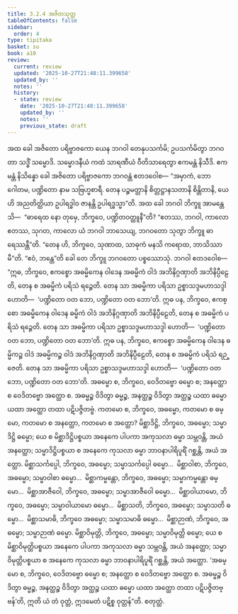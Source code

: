 ```yaml
---
title: 3.2.4 အဇိတသုတ္တ
tableOfContents: false
sidebar:
  order: 4
type: tipitaka
basket: su
book: a10
review:
  current: review
  updated: '2025-10-27T21:48:11.399658'
  updated_by: ''
  notes: ''
  history:
  - state: review
    date: '2025-10-27T21:48:11.399658'
    updated_by: ''
    notes: ''
    previous_state: draft
---
```



<ReviewStatus review={frontmatter.review} showDetails={true} />

<HypothesisAnnotation frontmatter={frontmatter} />

<DynamicBreadcrumb />

<Division number="116" book="a10" e="ch" v="17" p="443">

<Paragraph number="1028" book="a10">
အထ ခေါ အဇိတော ပရိဗ္ဗာဇကော ယေန ဘဂဝါ တေနုပသင်္ကမိ; ဥပသင်္ကမိတွာ ဘဂဝတာ သဒ္ဓိံ သမ္မောဒိ. သမ္မောဒနီယံ ကထံ သာရဏီယံ ဝီတိသာရေတွာ ဧကမန္တံ နိသီဒိ. ဧကမန္တံ နိသိန္နော ခေါ အဇိတော ပရိဗ္ဗာဇကော ဘဂဝန္တံ ဧတဒဝေါစ—
</Paragraph>

<Paragraph number="1029" book="a10">
“အမှာကံ, ဘော ဂေါတမ, ပဏ္ဍိတော နာမ သဗြဟ္မစာရီ. တေန ပဉ္စမတ္တာနိ စိတ္တဋ္ဌာနသတာနိ စိန္တိတာနိ, ယေဟိ အညတိတ္ထိယာ ဥပါရဒ္ဓါဝ ဇာနန္တိ ဥပါရဒ္ဓသ္မာ”တိ.
</Paragraph>

<Paragraph number="1030" book="a10">
အထ ခေါ ဘဂဝါ ဘိက္ခူ အာမန္တေသိ—  “ဓာရေထ နော တုမှေ, ဘိက္ခဝေ, ပဏ္ဍိတဝတ္ထူနီ”တိ? “ဧတဿ, ဘဂဝါ, ကာလော ဧတဿ, သုဂတ, ကာလော ယံ ဘဂဝါ ဘာသေယျ, ဘဂဝတော သုတွာ ဘိက္ခူ ဓာရေဿန္တီ”တိ.
</Paragraph>

<Paragraph number="1031" book="a10">
“တေန ဟိ, ဘိက္ခဝေ, သုဏာထ, သာဓုကံ မနသိ ကရောထ, ဘာသိဿာမီ”တိ. “ဧဝံ, ဘန္တေ”တိ ခေါ တေ ဘိက္ခူ ဘဂဝတော ပစ္စဿောသုံ. ဘဂဝါ ဧတဒဝေါစ—
</Paragraph>

<Paragraph number="1032" book="a10">
“ဣဓ, ဘိက္ခဝေ, ဧကစ္စော အဓမ္မိကေန ဝါဒေန အဓမ္မိကံ ဝါဒံ အဘိနိဂ္ဂဏှာတိ အဘိနိပ္ပီဠေတိ, တေန စ အဓမ္မိကံ ပရိသံ ရဉ္ဇေတိ. တေန သာ အဓမ္မိကာ ပရိသာ ဥစ္စာသဒ္ဒမဟာသဒ္ဒါ ဟောတိ—  ‘ပဏ္ဍိတော ဝတ ဘော, ပဏ္ဍိတော ဝတ ဘော’တိ.
</Paragraph>

<Paragraph number="1033" book="a10">
ဣဓ ပန, ဘိက္ခဝေ, ဧကစ္စော အဓမ္မိကေန ဝါဒေန ဓမ္မိကံ ဝါဒံ အဘိနိဂ္ဂဏှာတိ အဘိနိပ္ပီဠေတိ, တေန စ အဓမ္မိကံ ပရိသံ ရဉ္ဇေတိ. တေန သာ အဓမ္မိကာ ပရိသာ ဥစ္စာသဒ္ဒမဟာသဒ္ဒါ ဟောတိ—  ‘ပဏ္ဍိတော ဝတ ဘော, ပဏ္ဍိတော ဝတ ဘော’တိ.
</Paragraph>

<Paragraph number="1034" book="a10">
ဣဓ ပန, ဘိက္ခဝေ, ဧကစ္စော အဓမ္မိကေန ဝါဒေန ဓမ္မိကဉ္စ ဝါဒံ အဓမ္မိကဉ္စ ဝါဒံ အဘိနိဂ္ဂဏှာတိ အဘိနိပ္ပီဠေတိ, တေန စ အဓမ္မိကံ ပရိသံ ရဉ္ဇေတိ. တေန သာ အဓမ္မိကာ ပရိသာ ဥစ္စာသဒ္ဒမဟာသဒ္ဒါ ဟောတိ—  ‘ပဏ္ဍိတော ဝတ ဘော, ပဏ္ဍိတော ဝတ ဘော’တိ.
</Paragraph>

<Paragraph number="1035" book="a10">
အဓမ္မော စ, ဘိက္ခဝေ, ဝေဒိတဗ္ဗော ဓမ္မော စ; အနတ္ထော စ ဝေဒိတဗ္ဗော အတ္ထော စ. အဓမ္မဉ္စ ဝိဒိတွာ ဓမ္မဉ္စ, အနတ္ထဉ္စ ဝိဒိတွာ အတ္ထဉ္စ ယထာ ဓမ္မော ယထာ အတ္ထော တထာ ပဋိပဇ္ဇိတဗ္ဗံ.
</Paragraph>

<Paragraph number="1036" book="a10">
ကတမော စ, ဘိက္ခဝေ, အဓမ္မော, ကတမော စ ဓမ္မော, ကတမော စ အနတ္ထော, ကတမော စ အတ္ထော? မိစ္ဆာဒိဋ္ဌိ, ဘိက္ခဝေ, အဓမ္မော; သမ္မာဒိဋ္ဌိ ဓမ္မော; ယေ စ မိစ္ဆာဒိဋ္ဌိပစ္စယာ အနေကေ ပါပကာ အကုသလာ ဓမ္မာ သမ္ဘဝန္တိ, အယံ အနတ္ထော; သမ္မာဒိဋ္ဌိပစ္စယာ စ အနေကေ ကုသလာ ဓမ္မာ ဘာဝနာပါရိပူရိံ ဂစ္ဆန္တိ, အယံ အတ္ထော.
</Paragraph>

<Paragraph number="1037" book="a10">
မိစ္ဆာသင်္ကပ္ပေါ, ဘိက္ခဝေ, အဓမ္မော; သမ္မာသင်္ကပ္ပေါ ဓမ္မော…  မိစ္ဆာဝါစာ, ဘိက္ခဝေ, အဓမ္မော; သမ္မာဝါစာ ဓမ္မော…  မိစ္ဆာကမ္မန္တော, ဘိက္ခဝေ, အဓမ္မော; သမ္မာကမ္မန္တော ဓမ္မော…  မိစ္ဆာအာဇီဝေါ, ဘိက္ခဝေ, အဓမ္မော; သမ္မာအာဇီဝေါ ဓမ္မော…  မိစ္ဆာဝါယာမော, ဘိက္ခဝေ, အဓမ္မော; သမ္မာဝါယာမော ဓမ္မော…  မိစ္ဆာသတိ, ဘိက္ခဝေ, အဓမ္မော; သမ္မာသတိ ဓမ္မော…  မိစ္ဆာသမာဓိ, ဘိက္ခဝေ အဓမ္မော; သမ္မာသမာဓိ ဓမ္မော…  မိစ္ဆာဉာဏံ, ဘိက္ခဝေ, အဓမ္မော; သမ္မာဉာဏံ ဓမ္မော.
</Paragraph>

<Paragraph number="1038" book="a10">
မိစ္ဆာဝိမုတ္တိ, ဘိက္ခဝေ, အဓမ္မော; သမ္မာဝိမုတ္တိ ဓမ္မော; ယေ စ မိစ္ဆာဝိမုတ္တိပစ္စယာ အနေကေ ပါပကာ အကုသလာ ဓမ္မာ သမ္ဘဝန္တိ, အယံ အနတ္ထော; သမ္မာဝိမုတ္တိပစ္စယာ စ အနေကေ ကုသလာ ဓမ္မာ ဘာဝနာပါရိပူရိံ ဂစ္ဆန္တိ, အယံ အတ္ထော.
</Paragraph>

<Paragraph number="1039" book="a10">
‘အဓမ္မော စ, ဘိက္ခဝေ, ဝေဒိတဗ္ဗော ဓမ္မော စ; အနတ္ထော စ ဝေဒိတဗ္ဗော အတ္ထော စ. အဓမ္မဉ္စ ဝိဒိတွာ ဓမ္မဉ္စ, အနတ္ထဉ္စ ဝိဒိတွာ အတ္ထဉ္စ ယထာ ဓမ္မော ယထာ အတ္ထော တထာ ပဋိပဇ္ဇိတဗ္ဗန်’တိ, ဣတိ ယံ တံ ဝုတ္တံ, ဣဒမေတံ ပဋိစ္စ ဝုတ္တန်”တိ.

</Paragraph>
</Division>

<Paragraph number="1040" type="center" book="a10">
စတုတ္ထံ.
</Paragraph>
